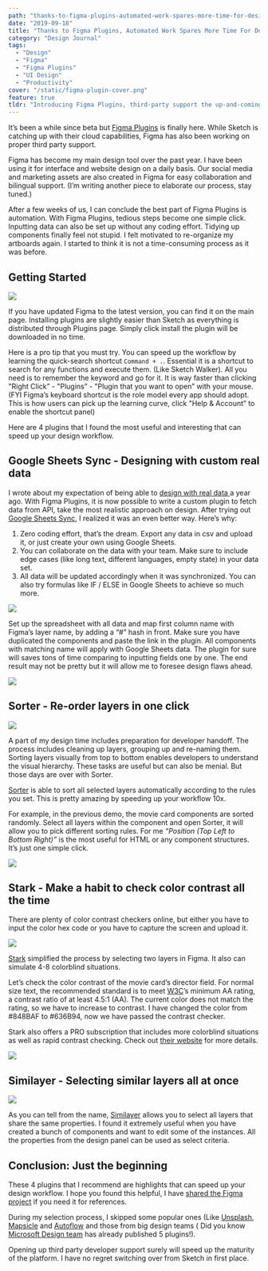 ```yaml
---
path: "thanks-to-figma-plugins-automated-work-spares-more-time-for-design"
date: "2019-09-18"
title: "Thanks to Figma Plugins, Automated Work Spares More Time For Design"
category: "Design Journal"
tags:
  - "Design"
  - "Figma"
  - "Figma Plugins"
  - "UI Design"
  - "Productivity"
cover: "/static/figma-plugin-cover.png"
feature: true
tldr: "Introducing Figma Plugins, third-party support the up-and-coming interface and prototype design tool that can speed up your design workflow."
---
```


It’s been a while since beta but [Figma Plugins](https://www.figma.com/c) is finally here. While Sketch is catching up with their cloud capabilities, Figma has also been working on proper third party support.

Figma has become my main design tool over the past year. I have been using it for interface and website design on a daily basis. Our social media and marketing assets are also created in Figma for easy collaboration and bilingual support. (I’m writing another piece to elaborate our process, stay tuned.)

After a few weeks of us, I can conclude the best part of Figma Plugins is automation. With Figma Plugins, tedious steps become one simple click. Inputting data can also be set up without any coding effort. Tidying up components finally feel not stupid. I felt motivated to re-organize my artboards again. I started to think it is not a time-consuming process as it was before.

## Getting Started

![](/static/figma-plugin-plugin-main.png)

If you have updated Figma to the latest version, you can find it on the main page. Installing plugins are slightly easier than Sketch as everything is distributed through Plugins page. Simply click install the plugin will be downloaded in no time.

Here is a pro tip that you must try. You can speed up the workflow by learning the quick-search shortcut `Command + .`. Essential it is a shortcut to search for any functions and execute them. (Like Sketch Walker). All you need is to remember the keyword and go for it. It is way faster than clicking "Right Click” - "Plugins” - "Plugin that you want to open” with your mouse. (FYI Figma’s keyboard shortcut is the role model every app should adopt. This is how users can pick up the learning curve, click "Help & Account” to enable the shortcut panel)

Here are 4 plugins that I found the most useful and interesting that can speed up your design workflow.

## Google Sheets Sync - Designing with custom real data

I wrote about my expectation of being able to [design with real data ](./design-with-real-data) a year ago.
With Figma Plugins, it is now possible to write a custom plugin to fetch data from API, take the most realistic approach on design. After trying out [Google Sheets Sync](https://www.figma.com/c/plugin/735770583268406934/Google-sheets-sync), I realized it was an even better way. Here’s why:

1. Zero coding effort, that’s the dream. Export any data in csv and upload it, or just create your own using Google Sheets.
2. You can collaborate on the data with your team. Make sure to include edge cases (like long text, different languages, empty state) in your data set.
3. All data will be updated accordingly when it was synchronized. You can also try formulas like IF / ELSE in Google Sheets to achieve so much more.

![](/static/figma-plugin-google-sheets-sync.png)

Set up the spreadsheet with all data and map first column name with Figma’s layer name, by adding a “#” hash in front. Make sure you have duplicated the components and paste the link in the plugin. All components with matching name will apply with Google Sheets data. The plugin for sure will saves tons of time comparing to inputting fields one by one. The end result may not be pretty but it will allow me to foresee design flaws ahead.

![](/static/figma-plugin-google-sheets-sync-after.png)

## Sorter - Re-order layers in one click

![](/static/figma-plugin-sorter.png)

A part of my design time includes preparation for developer handoff. The process includes cleaning up layers, grouping up and re-naming them. Sorting layers visually from top to bottom enables developers to understand the visual hierarchy. These tasks are useful but can also be menial. But those days are over with Sorter.

[Sorter](https://www.figma.com/c/plugin/742038190980789811/Sorter) is able to sort all selected layers automatically according to the rules you set. This is pretty amazing by speeding up your workflow 10x.

For example, in the previous demo, the movie card components are sorted randomly. Select all layers within the component and open Sorter, it will allow you to pick different sorting rules. For me _“Position (Top Left to Bottom Right)”_ is the most useful for HTML or any component structures. It’s just one simple click.

![](/static/figma-plugin-sorter-after.png)

## Stark - Make a habit to check color contrast all the time

There are plenty of color contrast checkers online, but either you have to input the color hex code or you have to capture the screen and upload it.

![](/static/figma-plugin-stark.png)

[Stark](https://www.figma.com/c/plugin/732603254453395948/Stark?ref=desktopofsamuel) simplified the process by selecting two layers in Figma. It also can simulate 4-8 colorblind situations.

Let’s check the color contrast of the movie card’s director field. For normal size text, the recommended standard is to meet [W3C](https://www.w3.org/TR/WCAG20/)’s minimum AA rating, a contrast ratio of at least 4.5:1 (AA). The current color does not match the rating, so we have to increase to contrast. I have changed the color from #848BAF to #636B94, now we have passed the contrast checker.

Stark also offers a PRO subscription that includes more colorblind situations as well as rapid contrast checking. Check out [their website](https://getstark.co/pricing/index.html) for more details.

![](/static/figma-plugin-stark-2.png)

## Similayer - Selecting similar layers all at once

![](/static/figma-plugin-similayer.png)

As you can tell from the name, [Similayer](https://www.figma.com/c/plugin/735733267883397781/Similayer) allows you to select all layers that share the same properties. I found it extremely useful when you have created a bunch of components and want to edit some of the instances. All the properties from the design panel can be used as select criteria.

## Conclusion: Just the beginning

These 4 plugins that I recommend are highlights that can speed up your design workflow. I hope you found this helpful, I have [shared the Figma project](https://www.figma.com/file/QoxMxPy8PgyYFssbenT7Gx/Demo?node-id=12%3A1) if you need it for references.

During my selection process, I skipped some popular ones (Like [Unsplash](https://www.figma.com/c/plugin/738454987945972471), [Mapsicle](https://www.figma.com/c/plugin/736458162635847353) and [Autoflow](https://www.figma.com/c/plugin/733902567457592893) and those from big design teams ( Did you know [Microsoft Design team](https://www.figma.com/c/org/588096576863690753) has already published 5 plugins!).

Opening up third party developer support surely will speed up the maturity of the platform. I have no regret switching over from Sketch in first place.
